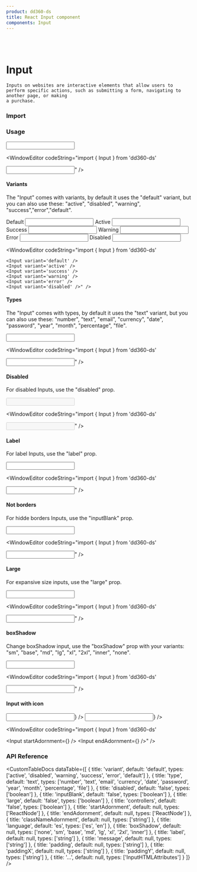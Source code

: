 ```yaml
---
product: dd360-ds
title: React Input component
components: Input
---
```


<br />
<br />

# <span name="floating-nav">Input</span>

    Inputs on websites are interactive elements that allow users to perform specific actions, such as submitting a form, navigating to another page, or making
    a purchase.

### <span name="floating-nav">Import</span>

<WindowEditor codeString="import { Input } from 'dd360-ds'" />
<WindowEditor codeString="import Input from 'dd360-ds/Input'" />

### <span name="floating-nav">Usage</span>

<ContainerComponentDoc className="gap-y-2">
    <Input />
</ContainerComponentDoc>

<WindowEditor codeString="import { Input } from 'dd360-ds'

<Input />" />

#### <span name="floating-nav">Variants</span>

The "Input" comes with variants, by default it uses the "default" variant, but you can also use these: "active", "disabled", "warning",
"success","error","default".

<ContainerComponentDoc className="gap-y-2">
    <Text>Default</Text>
    <Input className="mb-2" variant="default" />
    <Text>Active</Text>
    <Input className="mb-2" variant="active" />
    <Text>Success</Text>
    <Input className="mb-2" variant="success" />
    <Text>Warning</Text>
    <Input className="mb-2" variant="warning" />
    <Text>Error</Text>
    <Input className="mb-2" variant="error" />
    <Text>Disabled</Text>
    <Input className="mb-2" variant="disabled" />
</ContainerComponentDoc>

<WindowEditor codeString="import { Input } from 'dd360-ds'

    <Input variant='default' />
    <Input variant='active' />
    <Input variant='success' />
    <Input variant='warning' />
    <Input variant='error' />
    <Input variant='disabled' />" />

#### <span name="floating-nav">Types</span>

The "Input" comes with types, by default it uses the "text" variant, but you can also use these: "number", "text", "email", "currency", "date", "password",
"year", "month", "percentage", "file".

<ContainerComponentDoc className="gap-y-2">
    <Input type="text" />
</ContainerComponentDoc>

<WindowEditor codeString="import { Input } from 'dd360-ds'

<Input type='text' />" />

#### <span name="floating-nav">Disabled</span>

For disabled Inputs, use the "disabled" prop.

<ContainerComponentDoc className="gap-y-2">
    <Input disabled />
</ContainerComponentDoc>

<WindowEditor codeString="import { Input } from 'dd360-ds'

<Input disabled />" />

#### <span name="floating-nav">Label</span>

For label Inputs, use the "label" prop.

<ContainerComponentDoc className="gap-y-2">
    <Input label="Email" />
</ContainerComponentDoc>

<WindowEditor codeString="import { Input } from 'dd360-ds'

<Input label='Email' />" />

#### <span name="floating-nav">Not borders</span>

For hidde borders Inputs, use the "inputBlank" prop.

<ContainerComponentDoc className="gap-y-2">
    <Input inputBlank />
</ContainerComponentDoc>

<WindowEditor codeString="import { Input } from 'dd360-ds'

<Input inputBlank />" />

#### <span name="floating-nav">Large</span>

For expansive size inputs, use the "large" prop.

<ContainerComponentDoc className="gap-y-2">
    <Input large />
</ContainerComponentDoc>

<WindowEditor codeString="import { Input } from 'dd360-ds'

<Input large />" />

#### <span name="floating-nav">boxShadow</span>

Change boxShadow input, use the "boxShadow" prop with your variants: "sm", "base", "md", "lg", "xl", "2xl", "inner", "none".

<ContainerComponentDoc className="gap-y-2">
    <Input boxShadow="inner" />
</ContainerComponentDoc>

<WindowEditor codeString="import { Input } from 'dd360-ds'

<Input boxShadow='inner' />" />

#### <span name="floating-nav">Input with icon</span>

<ContainerComponentDoc className="gap-y-2">
    <Input startAdornment={<DynamicHeroIcon icon="AcademicCapIcon" className="text-blue-700 w-6" />} />
    <Input endAdornment={<DynamicHeroIcon icon="AcademicCapIcon" className="text-blue-700 w-6" />} />
</ContainerComponentDoc>

<WindowEditor codeString="import { Input } from 'dd360-ds'

<Input startAdornment={<DynamicHeroIcon icon='AcademicCapIcon' className='text-blue-700 w-6' />} />
<Input endAdornment={<DynamicHeroIcon icon='AcademicCapIcon' className='text-blue-700 w-6' />} />" />

### <span name="floating-nav">API Reference</span>

<CustomTableDocs
    dataTable={[
        { title: 'variant', default: 'default', types: ['active', 'disabled', 'warning', 'success', 'error', 'default'] },
        { title: 'type', default: 'text', types: ['number', 'text', 'email', 'currency', 'date', 'password', 'year', 'month', 'percentage', 'file'] },
        { title: 'disabled', default: 'false', types: ['boolean'] },
        { title: 'inputBlank', default: 'false', types: ['boolean'] },
        { title: 'large', default: 'false', types: ['boolean'] },
        { title: 'controllers', default: 'false', types: ['boolean'] },
        { title: 'startAdornment', default: null, types: ['ReactNode'] },
        { title: 'endAdornment', default: null, types: ['ReactNode'] },
        { title: 'classNameAdornment', default: null, types: ['string'] },
        { title: 'language', default: 'es', types: ['es', 'en'] },
        { title: 'boxShadow', default: null, types: ['none', 'sm', 'base', 'md', 'lg', 'xl', '2xl', 'inner'] },
        { title: 'label', default: null, types: ['string'] },
        { title: 'message', default: null, types: ['string'] },
        { title: 'padding', default: null, types: ['string'] },
        { title: 'paddingX', default: null, types: ['string'] },
        { title: 'paddingY', default: null, types: ['string'] },
        { title: '...', default: null, types: ['InputHTMLAttributes'] }
    ]}
/>
